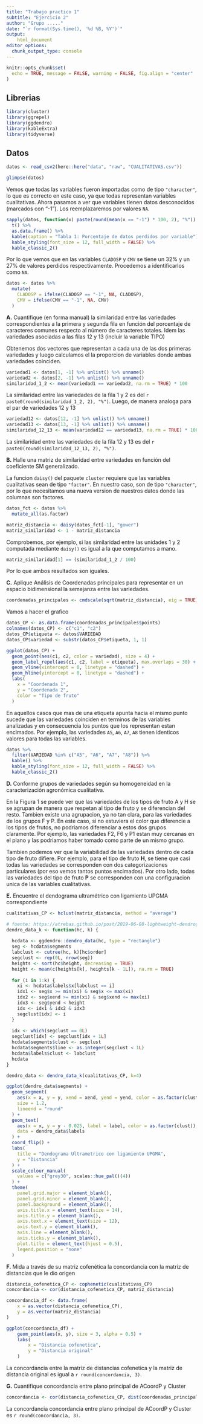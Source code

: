 ```yaml
---
title: "Trabajo practico 1"
subtitle: "Ejercicio 2"
author: "Grupo ....."
date: "`r format(Sys.time(), '%d %B, %Y')`"
output: 
    html_document
editor_options: 
  chunk_output_type: console
---
```


```r
knitr::opts_chunk$set(
  echo = TRUE, message = FALSE, warning = FALSE, fig.align = "center"
)
```

## Librerias

```r
library(cluster)
library(ggrepel)
library(ggdendro)
library(kableExtra)
library(tidyverse)
```

## Datos

```r
datos <- read_csv2(here::here("data", "raw", "CUALITATIVAS.csv"))
```

```r
glimpse(datos)
```

Vemos que todas las variables fueron importadas como de tipo `"character"`, lo
que es correcto en este caso, ya que todas representan variables cualitativas. 
Ahora pasamos a ver que variables tienen datos desconocidos (marcados con "-1").
Los reemplazaremos por valores `NA`.

```r
sapply(datos, function(x) paste(round(mean(x == "-1") * 100, 2), "%")) %>%
  t() %>%
  as.data.frame() %>%
  kable(caption = "Tabla 1: Porcentaje de datos perdidos por variable") %>%
  kable_styling(font_size = 12, full_width = FALSE) %>% 
  kable_classic_2() 
```

Por lo que vemos que en las variables `CLADOSP` y `CMV` se tiene un 32% y un 27%
de valores perdidos respectivamente. Procedemos a identificarlos como `NA`.

```r
datos <- datos %>%
  mutate(
    CLADOSP = ifelse(CLADOSP == "-1", NA, CLADOSP),
    CMV = ifelse(CMV == "-1", NA, CMV)
  )
```

**A.** Cuantifique (en forma manual) la similaridad entre las variedades 
correspondientes a la primera y segunda fila en función del porcentaje de 
caracteres comunes respecto al número de caracteres totales. Idem las variedades
asociadas a las filas 12 y 13 (incluir la variable TIPO)

Obtenemos dos vectores que representan a cada una de las dos primeras variedades
y luego calculamos el la proporcion de variables donde ambas variedades 
coinciden. 

```r
variedad1 <- datos[1, -1] %>% unlist() %>% unname()
variedad2 <- datos[2, -1] %>% unlist() %>% unname()
similaridad_1_2 <- mean(variedad1 == variedad2, na.rm = TRUE) * 100
```

La similaridad entre las variedades de la fila 1 y 2 es del
`r paste0(round(similaridad_1_2, 2), "%")`. Luego, de manera analoga para el 
par de variedades 12 y 13

```r
variedad12 <- datos[12, -1] %>% unlist() %>% unname()
variedad13 <- datos[13, -1] %>% unlist() %>% unname()
similaridad_12_13 <- mean(variedad12 == variedad13, na.rm = TRUE) * 100
```

La similaridad entre las variedades de la fila 12 y 13 es del
`r paste0(round(similaridad_12_13, 2), "%")`.

**B.** Halle una matriz de similaridad entre variedades en función del 
coeficiente SM generalizado.

<!-- Extensión Coeficiente Similaridad S.M. p.26 teoria -->

La funcion `daisy()` del paquete `cluster` requiere que las variables 
cualitativas sean de tipo `"factor"`. En nuestro caso, son de tipo 
`"character"`, por lo que necesitamos una nueva version de nuestros datos
donde las columnas son factores. 

```r
datos_fct <- datos %>%
  mutate_all(as.factor)
```

```r
matriz_distancia <- daisy(datos_fct[-1], "gower")
matriz_similaridad <- 1 - matriz_distancia
```

Comprobemos, por ejemplo, si las similaridad entre las unidades 1 y 2 computada
mediante `daisy()` es igual a la que computamos a mano.

```r
matriz_similaridad[1] == (similaridad_1_2 / 100)
```

Por lo que ambos resultados son iguales.

**C.** Aplique Análisis de Coordenadas principales para representar en un 
espacio bidimensional la semejanza entre las variedades.

```r
coordenadas_principales <- cmdscale(sqrt(matriz_distancia), eig = TRUE)
```

Vamos a hacer el grafico

```r
datos_CP <- as.data.frame(coordenadas_principales$points)
colnames(datos_CP) <- c("c1", "c2")
datos_CP$etiqueta <- datos$VARIEDAD
datos_CP$variedad <- substr(datos_CP$etiqueta, 1, 1)
```


```r
ggplot(datos_CP) + 
  geom_point(aes(c1, c2, color = variedad), size = 4) + 
  geom_label_repel(aes(c1, c2, label = etiqueta), max.overlaps = 30) + 
  geom_vline(xintercept = 0, linetype = "dashed") + 
  geom_hline(yintercept = 0, linetype = "dashed") + 
  labs(
    x = "Coordenada 1",
    y = "Coordenada 2",
    color = "Tipo de fruto"
  )
```

En aquellos casos que mas de una etiqueta apunta hacia el mismo punto sucede que 
las variedades coinciden en terminos de las variables analizadas y en 
consecuencia los puntos que los representan estan encimados. Por ejemplo,
las variedades `A5`, `A6`, `A7`, `A8` tienen identicos valores para todas las 
variables.

```r
datos %>%
  filter(VARIEDAD %in% c("A5", "A6", "A7", "A8")) %>%
  kable() %>% 
  kable_styling(font_size = 12, full_width = FALSE) %>% 
  kable_classic_2() 
```

**D.** Conforme grupos de variedades según su homogeneidad en la caracterización
agronómica cualitativa.

En la Figura 1 se puede ver que las variedades de los tipos de fruto A y H se 
se agrupan de manera que respetan al tipo de fruto y se diferencian del resto. 
Tambien existe una agrupacion, ya no tan clara, para las variedades de los 
grupos F y P. En este caso, si no estuviera el color que diferencie a los tipos
de frutos, no podriamos diferenciar a estos dos grupos claramente. 
Por ejemplo, las variedades F2, F6 y P1 estan muy cercanas en el plano y las
podriamos haber tomado como parte de un mismo grupo.

Tambien podemos ver que la variabilidad de las variedades dentro de cada tipo de 
fruto difiere. Por ejemplo, para el tipo de fruto **H**, se tiene que casi todas
las variedades se corresponden con dos categorizaciones particulares (por eso 
vemos tantos puntos encimados). Por otro lado, todas las variedades del tipo de 
fruto **P** se corresponden con una configuracion unica de las variables cualitativas.

**E.** Encuentre el dendograma ultramétrico con ligamiento UPGMA correspondiente

```r
cualitativas_CP <- hclust(matriz_distancia, method = "average")
```

```r
# fuente: https://atrebas.github.io/post/2019-06-08-lightweight-dendrograms/
dendro_data_k <- function(hc, k) {
  
  hcdata <- ggdendro::dendro_data(hc, type = "rectangle")
  seg <- hcdata$segments
  labclust <- cutree(hc, k)[hc$order]
  segclust <- rep(0L, nrow(seg))
  heights <- sort(hc$height, decreasing = TRUE)
  height <- mean(c(heights[k], heights[k - 1L]), na.rm = TRUE)
  
  for (i in 1:k) {
    xi <- hcdata$labels$x[labclust == i]
    idx1 <- seg$x >= min(xi) & seg$x <= max(xi)
    idx2 <- seg$xend >= min(xi) & seg$xend <= max(xi)
    idx3 <- seg$yend < height
    idx <- idx1 & idx2 & idx3
    segclust[idx] <- i
  }
  
  idx <- which(segclust == 0L)
  segclust[idx] <- segclust[idx + 1L]
  hcdata$segments$clust <- segclust
  hcdata$segments$line <- as.integer(segclust < 1L)
  hcdata$labels$clust <- labclust
  hcdata
}

dendro_data <- dendro_data_k(cualitativas_CP, k=4)
```

```r
ggplot(dendro_data$segments) + 
  geom_segment(
    aes(x = x, y = y, xend = xend, yend = yend, color = as.factor(clust)),
    size = 1.2,
    lineend = "round"
  ) + 
  geom_text(
    aes(x = x, y = y - 0.025, label = label, color = as.factor(clust)), 
    data = dendro_data$labels
  ) + 
  coord_flip() + 
  labs(
    title = "Dendograma Ultrametrico con ligamiento UPGMA",
    y = "Distancia"
  ) + 
  scale_colour_manual(
    values = c("grey30", scales::hue_pal()(4))
  ) + 
  theme(
    panel.grid.major = element_blank(), 
    panel.grid.minor = element_blank(), 
    panel.background = element_blank(),
    axis.title.x = element_text(size = 14), 
    axis.title.y = element_blank(), 
    axis.text.x = element_text(size = 12),
    axis.text.y = element_blank(), 
    axis.line = element_blank(), 
    axis.ticks.y = element_blank(),
    plot.title = element_text(hjust = 0.5),
    legend.position = "none"
  )
```

**F.** Mida a través de su matriz cofenética la concordancia con la matriz de 
distancias que le dio origen

```r
distancia_cofenetica_CP <- cophenetic(cualitativas_CP)
concordancia <- cor(distancia_cofenetica_CP, matriz_distancia)
```

```r
concordancia_df <- data.frame(
    x = as.vector(distancia_cofenetica_CP),
    y = as.vector(matriz_distancia)
)

ggplot(concordancia_df) + 
    geom_point(aes(x, y), size = 3, alpha = 0.5) + 
    labs(
        x = "Distancia cofenetica",
        y = "Distancia original"
    )
```

La concordancia entre la matriz de distancias cofenetica y la matriz de 
distancia original es igual  a `r round(concordancia, 3)`.

**G.** Cuantifique concordancia entre plano principal de ACoordP y Cluster

```r
concordancia <- cor(distancia_cofenetica_CP, dist(coordenadas_principales$points))
```

La concordancia concordancia entre plano principal de ACoordP y Cluster es 
`r round(concordancia, 3)`.